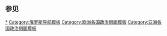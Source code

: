 {{Sidebar with collapsible lists
|name          = 俄罗斯政治
|style = width:220px
|title     = [[俄罗斯政治]]
|titlestyle = background:#BCDEFF; padding:2px 0px 2px 0px; font-size:13pt; font-weight:600; color:#666666;
|image     = [[File:Coat of Arms of the Russian Federation.svg|100px]]
|caption= 本條目是关于[[俄罗斯政治]]的文章
|headingstyle = background:#ABCDEF; color:#666666; padding:1px 0px 1px 0px;
|listtitlestyle = background:#ABCDEF; color:#666666; padding:1px 0px 1px 0px;

|list1name     = 宪法
|list1title    = [[俄罗斯联邦宪法|宪法]]
|list1         = 
* [[俄罗斯联邦宪法|宪法]]
* [[俄罗斯法律|法律]]
* [[俄罗斯的弹劾制度|弹劾制度]]
* [[俄罗斯税法|税法]]
* [[俄罗斯人权|人权]]

|list2name     = 总统
|list2title    = [[俄罗斯总统|总统]]
|list2         = 
* [[俄罗斯总统|总统]]（[[俄罗斯总统列表|列表]]）
* [[俄罗斯总统办公厅|总统办公厅]]
* [[俄罗斯国家安全会议|国家安全会议]]
* [[俄罗斯联邦国务委员会|国务委员会]]

|list3name     =联邦行政部门
|list3title    = [[俄罗斯联邦政府|联邦行政部门]]
|list3         = 
* [[俄罗斯联邦政府|联邦政府]]
* [[俄罗斯总理|联邦政府总理]]

|list4name     = 联邦立法机关
|list4title    = [[俄罗斯联邦会议|联邦会议]]
|list4         = 
* [[俄罗斯联邦会议|联邦会议]]
* [[俄罗斯联邦委员会|联邦委员会]]
* [[国家杜马]]

|list5name     = 联邦司法机关
|list5title    = [[俄罗斯的司法制度|司法制度]]
|list5         = 
* [[俄罗斯法律|法律]]
* [[俄罗斯宪法法院|宪法法院]]
* [[俄罗斯最高法院|最高法院]]
* [[俄罗斯总检察长|总检察长]]
* [[俄罗斯最高仲裁法院|最高仲裁法院]]

|list6name     =选举
|list6title    = [[俄罗斯的选举制度|选举]]
|list6         = 
* [[俄罗斯中央选举委员会|中央选举委员会]]
* [[俄罗斯选举地理|选举地理]]
* [[俄罗斯政党列表|政党列表]]
* [[俄罗斯反对派|反对派]]

|list7name     = 俄罗斯外交
|list7title    = [[俄罗斯外交|外交]]
|list7         = 
* [[俄罗斯外交|外交]]
* [[俄罗斯与联合国]]

|list8name     = 其它
|list8title    = 其它
|list8         = 
* [[俄罗斯行政区划|行政区划]]
* [[俄罗斯联邦主体|联邦主体]]
* [[俄罗斯联邦主体首脑列表|联邦主体首脑列表]]
* [[俄罗斯一级行政区议会|一级行政区议会]]
* [[俄罗斯军事|武装力量]]
* [[俄罗斯戒严法|戒严法]]
* [[俄罗斯公共商会|公共商会]]
* [[俄罗斯联邦审计院|联邦审计院]]
}}<noinclude>

== 参见 ==
{{欧洲各国政治模板}}
{{亚洲各国政治模板}}

[[Category:俄罗斯政治模板|*]]
[[Category:俄罗斯导航模板]]
[[Category:欧洲各国政治侧面模板]]
[[Category:亚洲各国政治侧面模板]]
</noinclude>